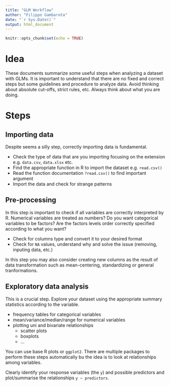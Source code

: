 ```yaml
---
title: "GLM Workflow"
author: "Filippo Gambarota"
date: "`r Sys.Date()`"
output: html_document
---
```


```r
knitr::opts_chunk$set(echo = TRUE)
```

# Idea

These documents summarize some useful steps when analyzing a dataset with GLMs. It is important to understand that there are no fixed and correct steps but some guidelines and procedure to analyze data. Avoid thinking about absolute cut-offs, strict rules, etc. Always think about what you are doing.

# Steps

## Importing data

Despite seems a silly step, correctly importing data is fundamental.

- Check the type of data that are you importing focusing on the extension e.g. `data.csv`, `data.xlsx` etc.
- Find the appropriate function in R to import the dataset e.g. `read.csv()`
- Read the function documentation `?read.csv()` to find important argument
- Import the data and check for strange patterns

## Pre-processing

In this step is important to check if all variables are correctly interpreted by R. Numerical variables are treated as numbers? Do you want categorical variables to be factors? Are the factors levels order correctly specified according to what you want? 

- Check for columns type and convert it to your desired format
- Check for `NA` values, understand why and solve the issue (removing, inputing data, etc.)

In this step you may also consider creating new columns as the result of data transformation such as mean-centering, standardizing or general tranformations.

## Exploratory data analysis

This is a crucial step. Explore your dataset using the appropriate summary statistics according to the variable.

- frequency tables for categorical variables
- mean/variance/median/range for numerical variables
- plotting uni and bivariate relationships
    - scatter plots
    - boxplots
    - ...

You can use base R plots or `ggplot2`. There are multiple packages to perform these steps automatically bu the idea is to look at relationships among variables.

Clearly identify your response variables (the `y`) and possible predictors and plot/summarise the relationships `y ~ predictors`.
